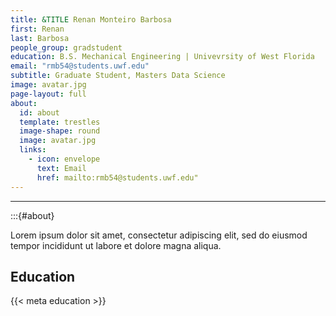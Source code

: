 ```yaml
---
title: &TITLE Renan Monteiro Barbosa
first: Renan
last: Barbosa
people_group: gradstudent
education: B.S. Mechanical Engineering | Univevrsity of West Florida
email: "rmb54@students.uwf.edu"
subtitle: Graduate Student, Masters Data Science
image: avatar.jpg
page-layout: full
about: 
  id: about
  template: trestles
  image-shape: round
  image: avatar.jpg
  links:
    - icon: envelope
      text: Email
      href: mailto:rmb54@students.uwf.edu"
---
```


<hr>


:::{#about}

Lorem ipsum dolor sit amet, consectetur adipiscing elit, sed do eiusmod tempor incididunt ut labore et dolore magna aliqua.

## Education
{{< meta education >}}

<br>


